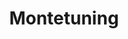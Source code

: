 ---
slug: montetuning
link: /projects/montetuning/
category: 'projects'
title: Montetuning
publicData: Sep 11th 2020
pagesCount: 7
siteLink: https://montetuning.com/
pages: 
    - page:
        - image: ../../assets/images/projects/project-20-montetuning/montetuning-0.png
        - title: main
    - page:
        - image: ../../assets/images/projects/project-20-montetuning/montetuning-1.png
        - title: GT
    - page:
        - image: ../../assets/images/projects/project-20-montetuning/montetuning-2.png
        - title: GTR
    - page:
        - image: ../../assets/images/projects/project-20-montetuning/montetuning-3.png
        - title: Shop
    - page:
        - image: ../../assets/images/projects/project-20-montetuning/montetuning-4.png
        - title: Shop2
    - page:
        - image: ../../assets/images/projects/project-20-montetuning/montetuning-5.png
        - title: instuction
    - page:
        - image: ../../assets/images/projects/project-20-montetuning/montetuning-6.png
        - title: Faq
sortIdx: 20
---